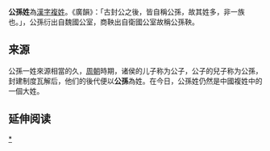 {{Otheruses|公孙 (消歧义)|other=同名或類似名的其它條目描述}}
{{unreferenced|time=2018-07-25T19:16:42+00:00}}
{{姓氏
|姓氏=公孙
|繁體=公孫
|簡體=公孙
|拼音=Gōngsūn
|注音={{Pinyin2zhuyin|Gōng}}{{Pinyin2zhuyin|sūn}}
|中国大陆=Gongsun
|台湾=
|香港=
|澳门=
|新加坡=
|马来西亚=
|新字体=公孫
|旧字体=公孫
|平假名=こうそん
|片假名=コウソン
|越南=Công Tôn
|韩国=
|反切=
|同音字=
|堂号=
|郡望=[[高阳郡|高阳郡]]
}}

'''公孫姓'''為[[漢字姓氏|漢字]][[複姓|複姓]]。《廣韻》：「古封公之後，皆自稱公孫，故其姓多，非一族也。」，公孫衍出自魏國公室，商鞅出自衛國公室故稱公孫鞅。

==来源==

公孫一姓來源相當的久，[[周朝|周朝]]時期，诸侯的儿子称为公子，公子的兒子称为公孫，封建制度瓦解后，他们的後代便以'''公孫'''為姓。在今日，公孫姓仍然是中國複姓中的一個大姓。

== 延伸阅读 ==
{{Wikisource further reading}}

[[Category:公孫姓|*]]
{{姓氏小作品}}